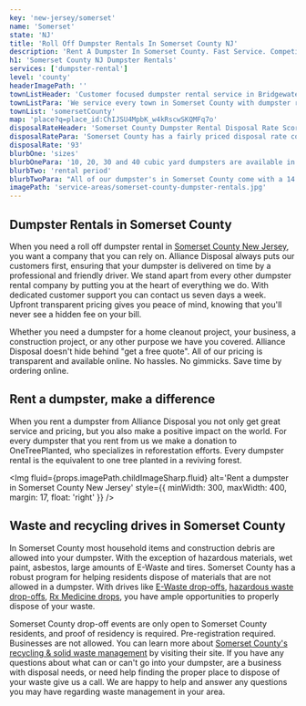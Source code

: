 ```yaml
---
key: 'new-jersey/somerset'
name: 'Somerset'
state: 'NJ'
title: 'Roll Off Dumpster Rentals In Somerset County NJ'
description: 'Rent A Dumpster In Somerset County. Fast Service. Competitive Pricing. Online Ordering. Dedicated Customer Service. Hassle Free Dumpster Rentals.'
h1: 'Somerset County NJ Dumpster Rentals'
services: ['dumpster-rental']
level: 'county'
headerImagePath: ''
townListHeader: 'Customer focused dumpster rental service in Bridgewater, Warren and more'
townListPara: 'We service every town in Somerset County with dumpster rentals. While what can and cannot go into a dumpster is the same throughout all of Somerset County, each town can issue their own ordinance which can affect your rental. Click on a town below to learn about dumpster rentals in your town.'
townList: 'somersetCounty'
map: 'place?q=place_id:ChIJSU4MpbK_w4kRscwSKQMFq7o'
disposalRateHeader: 'Somerset County Dumpster Rental Disposal Rate Score'
disposalRatePara: 'Somerset County has a fairly priced disposal rate compared to the rest of New Jersey. Making it a great county to get a dumpster rental in.'
disposalRate: '93'
blurbOne: 'sizes'
blurbOnePara: '10, 20, 30 and 40 cubic yard dumpsters are available in Somerset County.'
blurbTwo: 'rental period'
blurbTwoPara: "All of our dumpster's in Somerset County come with a 14 day rental period."
imagePath: 'service-areas/somerset-county-dumpster-rentals.jpg'
---
```





## Dumpster Rentals in Somerset County

When you need a roll off dumpster rental in <a href="https://en.wikipedia.org/wiki/Somerset_County,_New_Jersey" target="_blank" rel="noopener noreferrer">Somerset County New Jersey</a>, you want a company that you can rely on. Alliance Disposal always puts our customers first, ensuring that your dumpster is delivered on time by a professional and friendly driver. We stand apart from every other dumpster rental company by putting you at the heart of everything we do. With dedicated customer support you can contact us seven days a week. Upfront transparent pricing gives you peace of mind, knowing that you'll never see a hidden fee on your bill.

Whether you need a dumpster for a <Link to={Paths.rollOffDetails}>home cleanout project</Link>, <Link to={Paths.rollOffDetails}>your business</Link>, a <Link to={Paths.constructionDumpsterRentals}>construction project</Link>, or any other purpose we have you covered. Alliance Disposal doesn't hide behind "get a free quote". All of our pricing is transparent and available online. No hassles. No gimmicks. Save time by <Link to={Paths.orderRollOff}>ordering online</Link>.

## Rent a dumpster, make a difference

When you rent a dumpster from Alliance Disposal you not only get great service and pricing, but you also make a positive impact on the world. For every dumpster that you rent from us we make a donation to OneTreePlanted, who specializes in reforestation efforts. Every dumpster rental is the equivalent to one tree planted in a reviving forest.

<Img
    fluid={props.imagePath.childImageSharp.fluid}
    alt='Rent a dumpster in Somerset County New Jersey'
    style={{
        minWidth: 300,
        maxWidth: 400,
        margin: 17,
        float: 'right'
    }}
/>

## Waste and recycling drives in Somerset County

In Somerset County most household items and construction debris are allowed into your dumpster. With the exception of hazardous materials, wet paint, asbestos, large amounts of E-Waste and tires. Somerset County has a robust program for helping residents dispose of materials that are not allowed in a dumpster. With drives like <a href='https://www.co.somerset.nj.us/government/public-works/recycling/electronics-waste' target="_blank" rel="noopener norefferer">E-Waste drop-offs</a>, <a href='https://www.co.somerset.nj.us/government/public-works/recycling/hazardous-waste-days' target="_blank" rel="noopener norefferer">hazardous waste drop-offs</a>, <a href='https://www.co.somerset.nj.us/government/public-works/recycling/home-medical-waste' target="_blank" rel="noopener norefferer">Rx Medicine drops</a>, you have ample opportunities to properly dispose of your waste.

Somerset County drop-off events are only open to Somerset County residents, and proof of residency is required. Pre-registration required. Businesses are not allowed. You can learn more about <a href='https://www.co.somerset.nj.us/government/public-works/recycling' target="_blank" rel="noopener norefferer">Somerset County's recycling & solid waste management</a> by visiting their site. If you have any questions about what can or can't go into your dumpster, are a business with disposal needs, or need help finding the proper place to dispose of your waste give us a call. We are happy to help and answer any questions you may have regarding waste management in your area.

<DumpsterRentalCTA
    imageAlt='Somerset County NJ dumpster rentals'
/>
